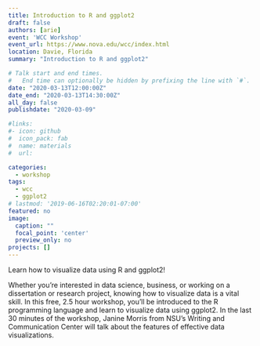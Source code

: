 ```yaml
---
title: Introduction to R and ggplot2
draft: false
authors: [arie]
event: 'WCC Workshop'
event_url: https://www.nova.edu/wcc/index.html
location: Davie, Florida
summary: "Introduction to R and ggplot2"

# Talk start and end times.
#   End time can optionally be hidden by prefixing the line with `#`.
date: "2020-03-13T12:00:00Z"
date_end: "2020-03-13T14:30:00Z"
all_day: false
publishdate: "2020-03-09"

#links:
#- icon: github
#  icon_pack: fab
#  name: materials
#  url:

categories:
  - workshop
tags:
  - wcc
  - ggplot2
# lastmod: '2019-06-16T02:20:01-07:00'
featured: no
image:
  caption: ""
  focal_point: 'center'
  preview_only: no
projects: []
---
```


Learn how to visualize data using R and ggplot2!

Whether you’re interested in data science, business, or working on a dissertation or research project, knowing how to visualize data is a vital skill. In this free, 2.5 hour workshop, you’ll be introduced to the R programming language and learn to visualize data using ggplot2. In the last 30 minutes of the workshop, Janine Morris from NSU's Writing and Communication Center will talk about the features of effective data visualizations.



